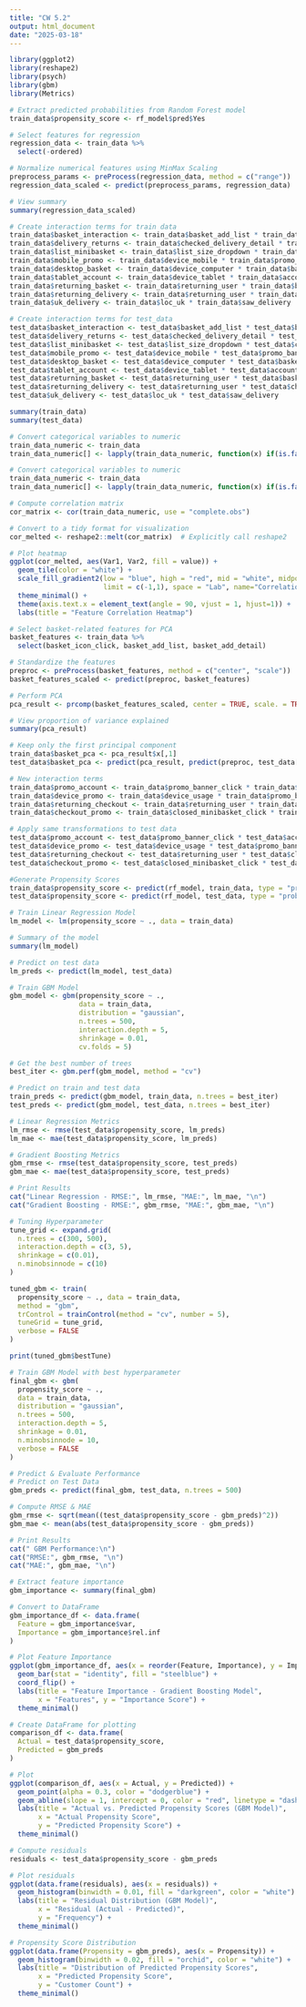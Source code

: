 ```yaml
---
title: "CW 5.2"
output: html_document
date: "2025-03-18"
---
```



```r
library(ggplot2)
library(reshape2)
library(psych)
library(gbm)
library(Metrics)
```


```r
# Extract predicted probabilities from Random Forest model
train_data$propensity_score <- rf_model$pred$Yes

# Select features for regression 
regression_data <- train_data %>%
  select(-ordered)  

# Normalize numerical features using MinMax Scaling
preprocess_params <- preProcess(regression_data, method = c("range")) 
regression_data_scaled <- predict(preprocess_params, regression_data)

# View summary
summary(regression_data_scaled)
```

```r
# Create interaction terms for train data
train_data$basket_interaction <- train_data$basket_add_list * train_data$basket_add_detail
train_data$delivery_returns <- train_data$checked_delivery_detail * train_data$checked_returns_detail
train_data$list_minibasket <- train_data$list_size_dropdown * train_data$closed_minibasket_click
train_data$mobile_promo <- train_data$device_mobile * train_data$promo_banner_click
train_data$desktop_basket <- train_data$device_computer * train_data$basket_add_list
train_data$tablet_account <- train_data$device_tablet * train_data$account_page_click
train_data$returning_basket <- train_data$returning_user * train_data$basket_add_detail
train_data$returning_delivery <- train_data$returning_user * train_data$checked_delivery_detail
train_data$uk_delivery <- train_data$loc_uk * train_data$saw_delivery

# Create interaction terms for test_data
test_data$basket_interaction <- test_data$basket_add_list * test_data$basket_add_detail
test_data$delivery_returns <- test_data$checked_delivery_detail * test_data$checked_returns_detail
test_data$list_minibasket <- test_data$list_size_dropdown * test_data$closed_minibasket_click
test_data$mobile_promo <- test_data$device_mobile * test_data$promo_banner_click
test_data$desktop_basket <- test_data$device_computer * test_data$basket_add_list
test_data$tablet_account <- test_data$device_tablet * test_data$account_page_click
test_data$returning_basket <- test_data$returning_user * test_data$basket_add_detail
test_data$returning_delivery <- test_data$returning_user * test_data$checked_delivery_detail
test_data$uk_delivery <- test_data$loc_uk * test_data$saw_delivery

```

```r
summary(train_data)
summary(test_data)
```


```r
# Convert categorical variables to numeric 
train_data_numeric <- train_data
train_data_numeric[] <- lapply(train_data_numeric, function(x) if(is.factor(x) || is.character(x)) as.numeric(as.factor(x)) else x)

# Convert categorical variables to numeric
train_data_numeric <- train_data
train_data_numeric[] <- lapply(train_data_numeric, function(x) if(is.factor(x) || is.character(x)) as.numeric(as.factor(x)) else x)

# Compute correlation matrix
cor_matrix <- cor(train_data_numeric, use = "complete.obs")

# Convert to a tidy format for visualization
cor_melted <- reshape2::melt(cor_matrix)  # Explicitly call reshape2

# Plot heatmap
ggplot(cor_melted, aes(Var1, Var2, fill = value)) +
  geom_tile(color = "white") +
  scale_fill_gradient2(low = "blue", high = "red", mid = "white", midpoint = 0, 
                       limit = c(-1,1), space = "Lab", name="Correlation") +
  theme_minimal() +
  theme(axis.text.x = element_text(angle = 90, vjust = 1, hjust=1)) +
  labs(title = "Feature Correlation Heatmap")

```

```r
# Select basket-related features for PCA
basket_features <- train_data %>%
  select(basket_icon_click, basket_add_list, basket_add_detail)

# Standardize the features
preproc <- preProcess(basket_features, method = c("center", "scale"))
basket_features_scaled <- predict(preproc, basket_features)

# Perform PCA
pca_result <- prcomp(basket_features_scaled, center = TRUE, scale. = TRUE)

# View proportion of variance explained
summary(pca_result)

# Keep only the first principal component
train_data$basket_pca <- pca_result$x[,1]
test_data$basket_pca <- predict(pca_result, predict(preproc, test_data[, c("basket_icon_click", "basket_add_list", "basket_add_detail")]))[,1]
```

```r
# New interaction terms
train_data$promo_account <- train_data$promo_banner_click * train_data$account_page_click
train_data$device_promo <- train_data$device_usage * train_data$promo_banner_click
train_data$returning_checkout <- train_data$returning_user * train_data$closed_minibasket_click
train_data$checkout_promo <- train_data$closed_minibasket_click * train_data$promo_banner_click

# Apply same transformations to test data
test_data$promo_account <- test_data$promo_banner_click * test_data$account_page_click
test_data$device_promo <- test_data$device_usage * test_data$promo_banner_click
test_data$returning_checkout <- test_data$returning_user * test_data$closed_minibasket_click
test_data$checkout_promo <- test_data$closed_minibasket_click * test_data$promo_banner_click
```

```r
#Generate Propensity Scores
train_data$propensity_score <- predict(rf_model, train_data, type = "prob")[, "Yes"]
test_data$propensity_score <- predict(rf_model, test_data, type = "prob")[, "Yes"]

# Train Linear Regression Model
lm_model <- lm(propensity_score ~ ., data = train_data)

# Summary of the model
summary(lm_model)

# Predict on test data
lm_preds <- predict(lm_model, test_data)
```

```r
# Train GBM Model
gbm_model <- gbm(propensity_score ~ ., 
                 data = train_data, 
                 distribution = "gaussian",
                 n.trees = 500, 
                 interaction.depth = 5, 
                 shrinkage = 0.01, 
                 cv.folds = 5)

# Get the best number of trees
best_iter <- gbm.perf(gbm_model, method = "cv")

# Predict on train and test data
train_preds <- predict(gbm_model, train_data, n.trees = best_iter)
test_preds <- predict(gbm_model, test_data, n.trees = best_iter)
```

```r
# Linear Regression Metrics
lm_rmse <- rmse(test_data$propensity_score, lm_preds)
lm_mae <- mae(test_data$propensity_score, lm_preds)

# Gradient Boosting Metrics
gbm_rmse <- rmse(test_data$propensity_score, test_preds)
gbm_mae <- mae(test_data$propensity_score, test_preds)

# Print Results
cat("Linear Regression - RMSE:", lm_rmse, "MAE:", lm_mae, "\n")
cat("Gradient Boosting - RMSE:", gbm_rmse, "MAE:", gbm_mae, "\n")
```

```r
# Tuning Hyperparameter
tune_grid <- expand.grid(
  n.trees = c(300, 500),
  interaction.depth = c(3, 5),
  shrinkage = c(0.01),
  n.minobsinnode = c(10)
)

tuned_gbm <- train(
  propensity_score ~ ., data = train_data,
  method = "gbm",
  trControl = trainControl(method = "cv", number = 5),
  tuneGrid = tune_grid,
  verbose = FALSE
)

print(tuned_gbm$bestTune)
```

```r
# Train GBM Model with best hyperparameter
final_gbm <- gbm(
  propensity_score ~ ., 
  data = train_data,
  distribution = "gaussian",
  n.trees = 500,  
  interaction.depth = 5,
  shrinkage = 0.01,
  n.minobsinnode = 10,
  verbose = FALSE
)
```

```r
# Predict & Evaluate Performance
# Predict on Test Data
gbm_preds <- predict(final_gbm, test_data, n.trees = 500)

# Compute RMSE & MAE
gbm_rmse <- sqrt(mean((test_data$propensity_score - gbm_preds)^2))
gbm_mae <- mean(abs(test_data$propensity_score - gbm_preds))

# Print Results
cat(" GBM Performance:\n")
cat("RMSE:", gbm_rmse, "\n")
cat("MAE:", gbm_mae, "\n")

```

```r
# Extract feature importance
gbm_importance <- summary(final_gbm)

# Convert to DataFrame
gbm_importance_df <- data.frame(
  Feature = gbm_importance$var,
  Importance = gbm_importance$rel.inf
)

# Plot Feature Importance
ggplot(gbm_importance_df, aes(x = reorder(Feature, Importance), y = Importance)) +
  geom_bar(stat = "identity", fill = "steelblue") +
  coord_flip() +
  labs(title = "Feature Importance - Gradient Boosting Model",
       x = "Features", y = "Importance Score") +
  theme_minimal()
```

```r
# Create DataFrame for plotting
comparison_df <- data.frame(
  Actual = test_data$propensity_score,
  Predicted = gbm_preds
)

# Plot
ggplot(comparison_df, aes(x = Actual, y = Predicted)) +
  geom_point(alpha = 0.3, color = "dodgerblue") +
  geom_abline(slope = 1, intercept = 0, color = "red", linetype = "dashed") +
  labs(title = "Actual vs. Predicted Propensity Scores (GBM Model)",
       x = "Actual Propensity Score",
       y = "Predicted Propensity Score") +
  theme_minimal()

```

```r
# Compute residuals
residuals <- test_data$propensity_score - gbm_preds

# Plot residuals
ggplot(data.frame(residuals), aes(x = residuals)) +
  geom_histogram(binwidth = 0.01, fill = "darkgreen", color = "white") +
  labs(title = "Residual Distribution (GBM Model)",
       x = "Residual (Actual - Predicted)",
       y = "Frequency") +
  theme_minimal()

```

```r
# Propensity Score Distribution
ggplot(data.frame(Propensity = gbm_preds), aes(x = Propensity)) +
  geom_histogram(binwidth = 0.02, fill = "orchid", color = "white") +
  labs(title = "Distribution of Predicted Propensity Scores",
       x = "Predicted Propensity Score",
       y = "Customer Count") +
  theme_minimal()
```

```r

```

```r

```

```r

```

```r

```

```r

```

```r

```

```r

```

```r

```

```r

```

```r

```

```r

```

```r

```

```r

```

```r

```

```r

```

```r

```

```r

```

```r

```

```r

```

```r

```

```r

```

```r

```

```r

```

```r

```

```r

```

```r

```

```r

```

```r

```

```r

```

```r

```

```r

```

```r

```

```r

```

```r

```

```r

```

```r

```

```r

```

```r

```

```r

```

```r

```

```r

```

```r

```

```r

```

```r

```

```r

```

```r

```

```r

```

```r

```